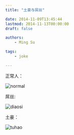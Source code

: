 ```yaml
---
title: "土豪与屌丝"

date: 2014-11-09T13:45:44
lastmod: 2014-11-13T00:00:00
draft: false

authors:
    - Ming Su

tags:
    - joke

---
```


正常人：

<img src="/post/normal.png" alt="normal">

屌丝:

<img src="/post/diaosi.png" alt="diaosi">

土豪：

<img src="/post/tuhao.png" alt="tuhao">

